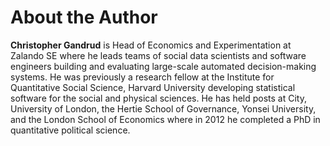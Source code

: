 # About the Author {-}

**Christopher Gandrud** is Head of Economics and Experimentation at Zalando SE where he leads teams of social data scientists and software engineers building and evaluating large-scale automated decision-making systems. He was previously a research fellow at the Institute for Quantitative Social Science, Harvard University developing statistical software for the social and physical sciences. He has held posts at City, University of London, the Hertie School of Governance, Yonsei University, and the London School of Economics where in 2012 he completed a PhD in quantitative political science. 

